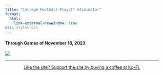 ```yaml
---
title: "College Football Playoff Eliminator"
format: 
  html:
    link-external-newwindow: true
css: styles.css
---
```


#### Through Games of November 18, 2023 {.test}

![](wk11.png)

------------------------------------------------------------------------

::: {style="text-align:center"}
<a href="https://ko-fi.com/stephenhill42026">Like the site? Support the site by buying a coffee at Ko-Fi.</a>
:::
